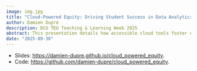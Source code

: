 ```yaml
---
image: img.jpg
title: "Cloud-Powered Equity: Driving Student Success in Data Analytics"
author: Damien Dupré
description: DCU TEU Teaching & Learning Week 2025
abstract: This presentation details how accessible cloud tools foster equity and inclusion in data analytics education. We demonstrate using Tableau Public for data visualisation, alongside Google Colab and GitHub for Python programming. These platforms eliminate cost and software barriers, providing all students opportunities to develop vital data skills. This approach creates an inclusive learning environment, empowering diverse students. Notably, since 2021, DCU students taught with these methods have consistently featured in the Top 10 of the European Student Data Visualisation Challenge, underscoring the strategy's success in equipping learners.
date: "2025-09-30"
---
```


- Slides: <https://damien-dupre.github.io/cloud_powered_equity>.
- Code: <https://github.com/damien-dupre/cloud_powered_equity>.
